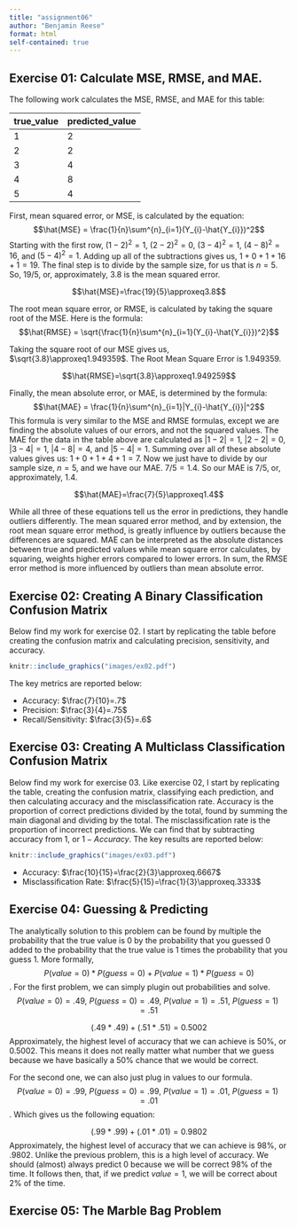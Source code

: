 ```yaml
---
title: "assignment06"
author: "Benjamin Reese"
format: html
self-contained: true
---
```


## Exercise 01: Calculate MSE, RMSE, and MAE.

The following work calculates the MSE, RMSE, and MAE for this table:

true_value    predicted_value      
-------       ------  
     1          2       
     2          2       
     3          4
     4          8
     5          4

First, mean squared error, or MSE, is calculated by the equation: 
$$\hat{MSE} = \frac{1}{n}\sum^{n}_{i=1}(Y_{i}-\hat{Y_{i}})^2$$
Starting with the first row, $(1-2)^2=1$, $(2-2)^2=0$, $(3-4)^2=1$, $(4-8)^2=16$, and $(5-4)^2=1$.
Adding up all of the subtractions gives us, $1+0+1+16+1=19$. The final step is to divide by the sample size, for us that is $n=5$. So, $19/5$, or, approximately, $3.8$ is the mean squared error.

$$\hat{MSE}=\frac{19}{5}\approxeq3.8$$

The root mean square error, or RMSE, is calculated by taking the square root of the MSE. Here is the formula:
$$\hat{RMSE} = \sqrt{\frac{1}{n}\sum^{n}_{i=1}(Y_{i}-\hat{Y_{i}})^2}$$

Taking the square root of our MSE gives us, $\sqrt{3.8}\approxeq1.949359$. The Root Mean Square Error is $1.949359$.

$$\hat{RMSE}=\sqrt{3.8}\approxeq1.949259$$

Finally, the mean absolute error, or MAE, is determined by the formula:
$$\hat{MAE} = \frac{1}{n}\sum^{n}_{i=1}|Y_{i}-\hat{Y_{i}}|^2$$
This formula is very similar to the MSE and RMSE formulas, except we are finding the absolute values of our errors, and not the squared values. The MAE for the data in the table above are calculated as $|1-2|=1$, $|2-2|=0$, $|3-4|=1$, $|4-8|=4$, and $|5-4|=1$. Summing over all of these absolute values gives us: $1+0+1+4+1=7$. Now we just have to divide by our sample size, $n=5$, and we have our MAE. $7/5=1.4$. So our MAE is $7/5$, or, approximately, $1.4$.

$$\hat{MAE}=\frac{7}{5}\approxeq1.4$$

While all three of these equations tell us the error in predictions, they handle outliers differently. The mean squared error method, and by extension, the root mean square error method, is greatly influence by outliers because the differences are squared. MAE can be interpreted as the absolute distances between true and predicted values while mean square error calculates, by squaring, weights higher errors compared to lower errors. In sum, the RMSE error method is more influenced by outliers than mean absolute error.

## Exercise 02: Creating A Binary Classification Confusion Matrix

Below find my work for exercise 02. I start by replicating the table before creating the confusion matrix and calculating precision, sensitivity, and accuracy.

```r
knitr::include_graphics("images/ex02.pdf")
```

The key metrics are reported below:

- Accuracy: $\frac{7}{10}=.7$
- Precision: $\frac{3}{4}=.75$
- Recall/Sensitivity: $\frac{3}{5}=.6$

## Exercise 03: Creating A Multiclass Classification Confusion Matrix

Below find my work for exercise 03. Like exercise 02, I start by replicating the table, creating the confusion matrix, classifying each prediction, and then calculating accuracy and the misclassification rate. Accuracy is the proportion of correct predictions divided by the total, found by summing the main diagonal and dividing by the total. The misclassification rate is the proportion of incorrect predictions. We can find that by subtracting accuracy from 1, or $1-Accuracy$. The key results are reported below:

```r
knitr::include_graphics("images/ex03.pdf")
```


- Accuracy: $\frac{10}{15}=\frac{2}{3}\approxeq.6667$
- Misclassification Rate: $\frac{5}{15}=\frac{1}{3}\approxeq.3333$

## Exercise 04: Guessing & Predicting

The analytically solution to this problem can be found by multiple the probability that the true value is 0 by the probability that you guessed 0 added to the probability that the true value is 1 times the probability that you guess 1. More formally, $$P(value=0)*P(guess=0) + P(value=1)*P(guess=0)$$. For the first problem, we can simply plugin out probabilities and solve. $$P(value=0) = .49,\  P(guess=0) = .49, \ P(value=1) = .51, \ P(guess=1) = .51$$

$$(.49*.49) + (.51*.51)=0.5002 $$
Approximately, the highest level of accuracy that we can achieve is 50%, or $0.5002$. This means it does not really matter what number that we guess because we have basically a 50% chance that we would be correct.

For the second one, we can also just plug in values to our formula. $$P(value=0) = .99,\ P(guess=0) = .99,\  P(value=1) = .01, \ P(guess=1) = .01$$. Which gives us the following equation:

$$(.99*.99) + (.01*.01)=0.9802 $$
Approximately, the highest level of accuracy that we can achieve is 98%, or $.9802$. Unlike the previous problem, this is a high level of accuracy. We should (almost) always predict 0 because we will be correct 98% of the time. It follows then, that, if we predict $value=1$, we will be correct about 2% of the time.


## Exercise 05: The Marble Bag Problem




